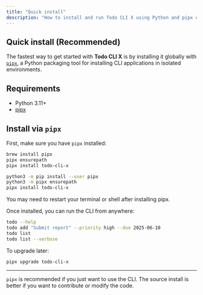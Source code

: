 ```yaml
---
title: "Quick install"
description: "How to install and run Todo CLI X using Python and pipx or uv."
---
```


## Quick install (Recommended)

The fastest way to get started with **Todo CLI X** is by installing it globally with [`pipx`](https://pypa.github.io/pipx/), a Python packaging tool for installing CLI applications in isolated environments.

## Requirements

- Python 3.11+
- [pipx](https://pypa.github.io/pipx/)

## Install via `pipx`

First, make sure you have `pipx` installed:

<Tabs>
  <Tab title="macOS (Homebrew)">
  
  ```bash Bash
  brew install pipx
  pipx ensurepath
  pipx install todo-cli-x
  ```
  </Tab>
  
  <Tab title="Linux / Windows">

  ```bash
  python3 -m pip install --user pipx
  python3 -m pipx ensurepath
  pipx install todo-cli-x
  ```
  </Tab>

</Tabs>


<Tip>You may need to restart your terminal or shell after installing pipx.</Tip>

Once installed, you can run the CLI from anywhere:

```bash Bash
todo --help
todo add "Submit report" --priority high --due 2025-06-10
todo list
todo list --verbose
```

To upgrade later:

```bash Bash
pipx upgrade todo-cli-x
```

---

<Warning>`pipx` is recommended if you just want to use the CLI.
The source install is better if you want to contribute or modify the code.</Warning>